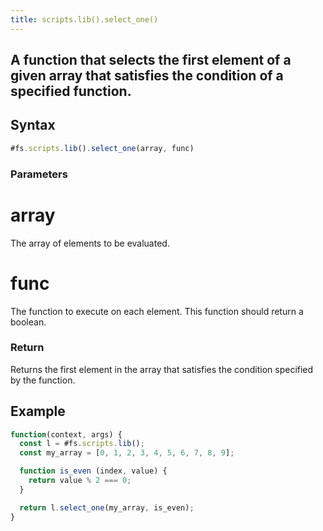 ```yaml
---
title: scripts.lib().select_one()
---
```


## A function that selects the first element of a given array that satisfies the condition of a specified function.

## Syntax

```js
#fs.scripts.lib().select_one(array, func)
```

### Parameters

# array

The array of elements to be evaluated.

# func

The function to execute on each element. This function should return a boolean.

### Return

Returns the first element in the array that satisfies the condition specified by the function.

## Example

```js
function(context, args) {
  const l = #fs.scripts.lib();
  const my_array = [0, 1, 2, 3, 4, 5, 6, 7, 8, 9];

  function is_even (index, value) {
    return value % 2 === 0;
  }

  return l.select_one(my_array, is_even);
}
```
